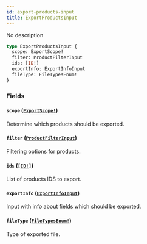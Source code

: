 ```yaml
---
id: export-products-input
title: ExportProductsInput
---
```


No description

```graphql
type ExportProductsInput {
  scope: ExportScope!
  filter: ProductFilterInput
  ids: [ID!]
  exportInfo: ExportInfoInput
  fileType: FileTypesEnum!
}
```

### Fields

#### `scope` ([`ExportScope!`](/api-reference/enums/export-scope.mdx))

Determine which products should be exported.

#### `filter` ([`ProductFilterInput`](/api-reference/inputs/product-filter-input.mdx))

Filtering options for products.

#### `ids` ([`[ID!]`](/api-reference/scalars/id.mdx))

List of products IDS to export.

#### `exportInfo` ([`ExportInfoInput`](/api-reference/inputs/export-info-input.mdx))

Input with info about fields which should be exported.

#### `fileType` ([`FileTypesEnum!`](/api-reference/enums/file-types-enum.mdx))

Type of exported file.
